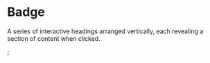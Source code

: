 # Badge

A series of interactive headings arranged vertically, each revealing a section of content when clicked.



;
